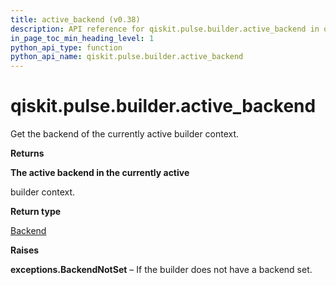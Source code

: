 ```yaml
---
title: active_backend (v0.38)
description: API reference for qiskit.pulse.builder.active_backend in qiskit v0.38
in_page_toc_min_heading_level: 1
python_api_type: function
python_api_name: qiskit.pulse.builder.active_backend
---
```


<span id="qiskit-pulse-builder-active-backend" />

# qiskit.pulse.builder.active\_backend

<Function id="qiskit.pulse.builder.active_backend" isDedicatedPage={true} github="https://github.com/qiskit/qiskit/tree/stable/0.21/qiskit/pulse/builder.py" signature="active_backend()">
  Get the backend of the currently active builder context.

  **Returns**

  **The active backend in the currently active**

  builder context.

  **Return type**

  [Backend](qiskit.providers.Backend "qiskit.providers.Backend")

  **Raises**

  **exceptions.BackendNotSet** – If the builder does not have a backend set.
</Function>

